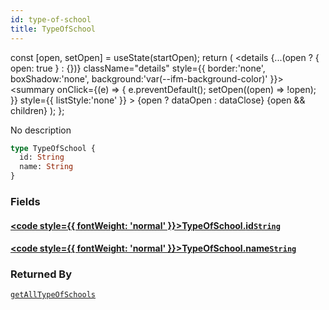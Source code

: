 ```yaml
---
id: type-of-school
title: TypeOfSchool
---
```









  const [open, setOpen] = useState(startOpen);
  return (
    <details {...(open ? { open: true } : {})} className="details" style={{ border:'none', boxShadow:'none', background:'var(--ifm-background-color)' }}>
      <summary
        onClick={(e) => {
          e.preventDefault();
          setOpen((open) => !open);
        }}
        style={{ listStyle:'none' }}
      >
      {open ? dataOpen : dataClose}
      </summary>
      {open && children}
    </details>
  );
};








No description


```graphql
type TypeOfSchool {
  id: String
  name: String
}
```




### Fields

#### [<code style={{ fontWeight: 'normal' }}>TypeOfSchool.<b>id</b></code>](#)<Bullet />[`String`](/sodixapi/types/scalars/string) <Badge class="badge badge--secondary" text="scalar"/> 
> 
> 
> 
> 

#### [<code style={{ fontWeight: 'normal' }}>TypeOfSchool.<b>name</b></code>](#)<Bullet />[`String`](/sodixapi/types/scalars/string) <Badge class="badge badge--secondary" text="scalar"/> 
> 
> 
> 
> 





### Returned By

[`getAllTypeOfSchools`](/sodixapi/api/queries/get-all-type-of-schools)  <Badge class="badge badge--secondary" text="query"/>

